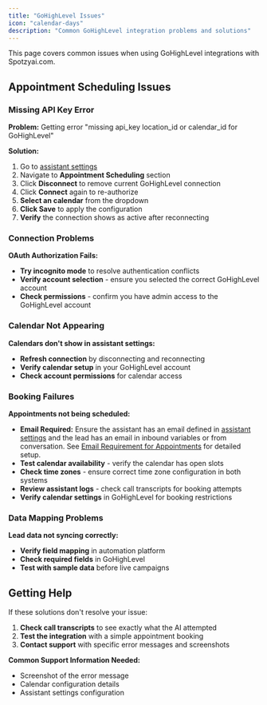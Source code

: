 ```yaml
---
title: "GoHighLevel Issues"
icon: "calendar-days"
description: "Common GoHighLevel integration problems and solutions"
---
```


This page covers common issues when using GoHighLevel integrations with Spotzyai.com.

## Appointment Scheduling Issues

### Missing API Key Error

**Problem:** Getting error "missing api_key location_id or calendar_id for GoHighLevel"

**Solution:**
1. Go to [assistant settings](/ai-assistants/settings/prompt-and-tools#default-tools)
2. Navigate to **Appointment Scheduling** section
3. Click **Disconnect** to remove current GoHighLevel connection
4. Click **Connect** again to re-authorize
5. **Select an calendar** from the dropdown
6. **Click Save** to apply the configuration
7. **Verify** the connection shows as active after reconnecting

### Connection Problems

**OAuth Authorization Fails:**
- **Try incognito mode** to resolve authentication conflicts
- **Verify account selection** - ensure you selected the correct GoHighLevel account
- **Check permissions** - confirm you have admin access to the GoHighLevel account

### Calendar Not Appearing

**Calendars don't show in assistant settings:**
- **Refresh connection** by disconnecting and reconnecting
- **Verify calendar setup** in your GoHighLevel account
- **Check account permissions** for calendar access

### Booking Failures

**Appointments not being scheduled:**
- **Email Required:** Ensure the assistant has an email defined in [assistant settings](/ai-assistants/settings/prompt-and-tools#default-tools) and the lead has an email in inbound variables or from conversation. See [Email Requirement for Appointments](/ai-assistants/gohighlevel-scheduling#email-requirement-for-appointments) for detailed setup.
- **Test calendar availability** - verify the calendar has open slots
- **Check time zones** - ensure correct time zone configuration in both systems
- **Review assistant logs** - check call transcripts for booking attempts
- **Verify calendar settings** in GoHighLevel for booking restrictions

### Data Mapping Problems

**Lead data not syncing correctly:**
- **Verify field mapping** in automation platform
- **Check required fields** in GoHighLevel
- **Test with sample data** before live campaigns

## Getting Help

If these solutions don't resolve your issue:

1. **Check call transcripts** to see exactly what the AI attempted
2. **Test the integration** with a simple appointment booking
3. **Contact support** with specific error messages and screenshots

**Common Support Information Needed:**
- Screenshot of the error message
- Calendar configuration details
- Assistant settings configuration